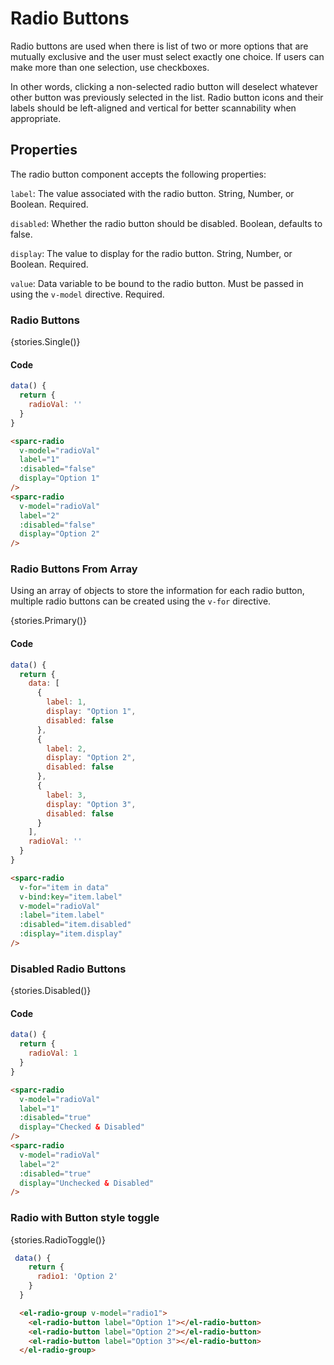 
<Meta title="Components/Radio Buttons" />

# Radio Buttons
Radio buttons are used when there is list of two or more options that are mutually exclusive and the user must select exactly one choice. If users can make more than one selection, use checkboxes.

In other words, clicking a non-selected radio button will deselect whatever other button was previously selected in the list.
Radio button icons and their labels should be left-aligned and vertical for better scannability when appropriate.

## Properties
The radio button component accepts the following properties:

`label`: The value associated with the radio button. String, Number, or Boolean. Required.

`disabled`: Whether the radio button should be disabled. Boolean, defaults to false.

`display`: The value to display for the radio button. String, Number, or Boolean. Required.

`value`: Data variable to be bound to the radio button. Must be passed in using the `v-model` directive. Required.

### Radio Buttons

<Story name="Radio Buttons">{stories.Single()}</Story>

#### Code

```js
data() {
  return {
    radioVal: ''
  }
}
```

```html
<sparc-radio
  v-model="radioVal"
  label="1"
  :disabled="false"
  display="Option 1"
/>
<sparc-radio
  v-model="radioVal"
  label="2"
  :disabled="false"
  display="Option 2"
/>
```

### Radio Buttons From Array
Using an array of objects to store the information for each radio button, multiple radio buttons can be created using the `v-for` directive.

<Story name="Radio Buttons From Array">{stories.Primary()}</Story>

#### Code

```js
data() {
  return {
    data: [
      {
        label: 1,
        display: "Option 1",
        disabled: false
      },
      {
        label: 2,
        display: "Option 2",
        disabled: false
      },
      {
        label: 3,
        display: "Option 3",
        disabled: false
      }
    ],
    radioVal: ''
  }
}
```

```html
<sparc-radio
  v-for="item in data"
  v-bind:key="item.label"
  v-model="radioVal"
  :label="item.label"
  :disabled="item.disabled"
  :display="item.display"
/>
```

### Disabled Radio Buttons

<Story name="Disabled">{stories.Disabled()}</Story>

#### Code

```js
data() {
  return {
    radioVal: 1
  }
}
```

```html
<sparc-radio
  v-model="radioVal"
  label="1"
  :disabled="true"
  display="Checked & Disabled"
/>
<sparc-radio
  v-model="radioVal"
  label="2"
  :disabled="true"
  display="Unchecked & Disabled"
/>
```

### Radio with Button style toggle

<Story name="Toggle Button">{stories.RadioToggle()}</Story>

```js
 data() {
    return {
      radio1: 'Option 2'
    }
  }
```

```html
  <el-radio-group v-model="radio1">
    <el-radio-button label="Option 1"></el-radio-button>
    <el-radio-button label="Option 2"></el-radio-button>
    <el-radio-button label="Option 3"></el-radio-button>
  </el-radio-group>
```